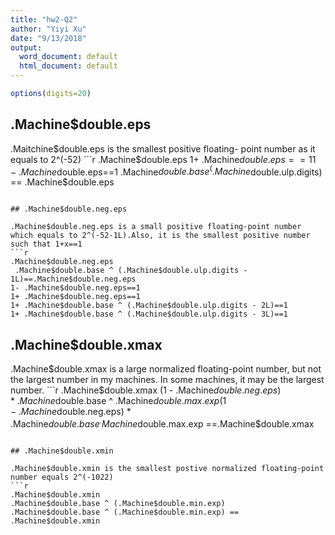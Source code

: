 ```yaml
---
title: "hw2-Q2"
author: "Yiyi Xu"
date: "9/13/2018"
output:
  word_document: default
  html_document: default
---
```


```r
options(digits=20)
```
## .Machine$double.eps

.Maitchine$double.eps is the smallest positive floating- point number as it equals to 2^(-52) 
```r
.Machine$double.eps
1+  .Machine$double.eps==1
1-  .Machine$double.eps==1
.Machine$double.base ^ (.Machine$double.ulp.digits) == .Machine$double.eps
```

## .Machine$double.neg.eps

.Machine$double.neg.eps is a small positive floating-point number which equals to 2^(-52-1L).Also, it is the smallest positive number such that 1+x==1
```r
.Machine$double.neg.eps
 .Machine$double.base ^ (.Machine$double.ulp.digits - 1L)==.Machine$double.neg.eps
1- .Machine$double.neg.eps==1
1+ .Machine$double.neg.eps==1
1+ .Machine$double.base ^ (.Machine$double.ulp.digits - 2L)==1
1+ .Machine$double.base ^ (.Machine$double.ulp.digits - 3L)==1

```

## .Machine$double.xmax

.Machine$double.xmax is a large normalized floating-point number, but not the largest number in my machines. In some machines, it may be the largest number.
```r
.Machine$double.xmax
(1 - .Machine$double.neg.eps) * .Machine$double.base ^ .Machine$double.max.exp
(1 - .Machine$double.neg.eps) * .Machine$double.base ^ .Machine$double.max.exp ==.Machine$double.xmax
```

## .Machine$double.xmin

.Machine$double.xmin is the smallest postive normalized floating-point number equals 2^(-1022)
```r
.Machine$double.xmin
.Machine$double.base ^ (.Machine$double.min.exp)
.Machine$double.base ^ (.Machine$double.min.exp) == .Machine$double.xmin
```
